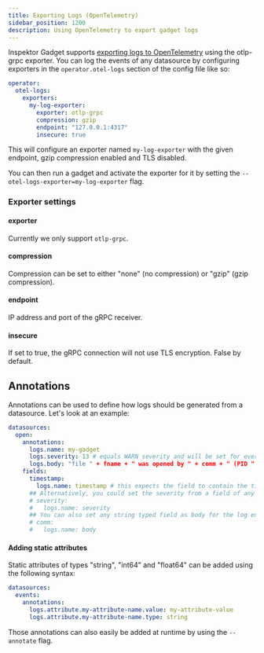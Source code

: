 ```yaml
---
title: Exporting Logs (OpenTelemetry)
sidebar_position: 1200
description: Using OpenTelemetry to export gadget logs
---
```



Inspektor Gadget supports [exporting logs to OpenTelemetry](https://opentelemetry.io/docs/specs/otel/logs/) using the
otlp-grpc exporter. You can log the events of any datasource by configuring exporters in the `operator.otel-logs`
section of the config file like so:

```yaml
operator:
  otel-logs:
    exporters:
      my-log-exporter:
        exporter: otlp-grpc
        compression: gzip
        endpoint: "127.0.0.1:4317"
        insecure: true
```

This will configure an exporter named `my-log-exporter` with the given endpoint, gzip compression enabled and TLS
disabled.

You can then run a gadget and activate the exporter for it by setting the `--otel-logs-exporter=my-log-exporter` flag.

### Exporter settings

#### exporter

Currently we only support `otlp-grpc`.

#### compression

Compression can be set to either "none" (no compression) or "gzip" (gzip compression).

#### endpoint

IP address and port of the gRPC receiver.

#### insecure

If set to true, the gRPC connection will not use TLS encryption. False by default.

## Annotations

Annotations can be used to define how logs should be generated from a datasource. Let's look at an example:

```yaml
datasources:
  open:
    annotations:
      logs.name: my-gadget
      logs.severity: 13 # equals WARN severity and will be set for every event
      logs.body: "file " + fname + " was opened by " + comm + " (PID " + string(pid) + ")"
    fields:
      timestamp:
        logs.name: timestamp # this expects the field to contain the time in unix microseconds
      ## Alternatively, you could set the severity from a field of any int type like so:
      # severity:
      #   logs.name: severity
      ## You can also set any string typed field as body for the log entry
      # comm:
      #   logs.name: body
```

#### Adding static attributes

Static attributes of types "string", "int64" and "float64" can be added using the following syntax:

 ```yaml
 datasources:
   events:
     annotations:
       logs.attribute.my-attribute-name.value: my-attribute-value
       logs.attribute.my-attribute-name.type: string
 ```

Those annotations can also easily be added at runtime by using the `--annotate` flag.